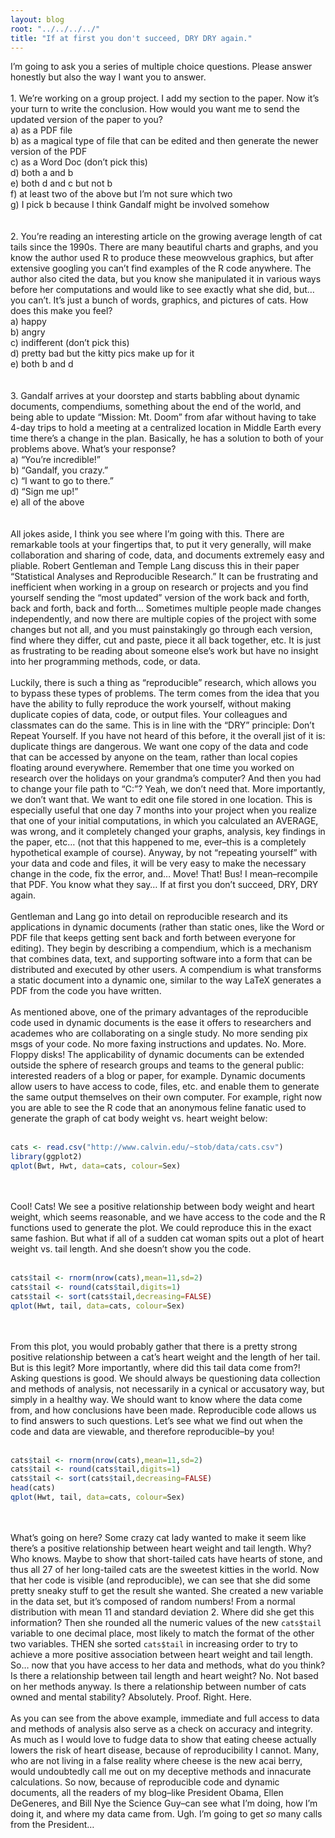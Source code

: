 ```yaml
---
layout: blog
root: "../../../../"
title: "If at first you don't succeed, DRY DRY again."
---
```


I'm going to ask you a series of multiple choice questions. Please answer honestly but also the way I want you to answer.
</br></br>
1. We're working on a group project. I add my section to the paper. Now it's your turn to write the conclusion. How would you want me to send the updated version of the paper to you?  
a) as a PDF file  
b) as a magical type of file that can be edited and then generate the newer version of the PDF  
c) as a Word Doc (don't pick this)  
d) both a and b  
e) both d and c but not b  
f) at least two of the above but I'm not sure which two  
g) I pick b because I think Gandalf might be involved somehow  
</br></br>
2. You're reading an interesting article on the growing average length of cat tails since the 1990s. There are many beautiful charts and graphs, and you know the author used R to produce these meowvelous graphics, but after extensive googling you can't find examples of the R code anywhere. The author also cited the data, but you know she manipulated it in various ways before her computations and would like to see exactly what she did, but... you can't. It's just a bunch of words, graphics, and pictures of cats. How does this make you feel?  
a) happy  
b) angry  
c) indifferent (don't pick this)  
d) pretty bad but the kitty pics make up for it  
e) both b and d  
</br></br>
3. Gandalf arrives at your doorstep and starts babbling about dynamic documents, compendiums, something about the end of the world, and being able to update "Mission: Mt. Doom" from afar without having to take 4-day trips to hold a meeting at a centralized location in Middle Earth every time there's a change in the plan. Basically, he has a solution to both of your problems above. What's your response?  
a) "You're incredible!"  
b) "Gandalf, you crazy."  
c) "I want to go to there."  
d) "Sign me up!"  
e) all of the above  
</br></br>
All jokes aside, I think you see where I'm going with this. There are remarkable tools at your fingertips that, to put it very generally, will make collaboration and sharing of code, data, and documents extremely easy and pliable. Robert Gentleman and Temple Lang discuss this in their paper "Statistical Analyses and Reproducible Research." It can be frustrating and inefficient when working in a group on research or projects and you find yourself sending the "most updated" version of the work back and forth, back and forth, back and forth... Sometimes multiple people made changes independently, and now there are multiple copies of the project with some changes but not all, and you must painstakingly go through each version, find where they differ, cut and paste, piece it all back together, etc. It is just as frustrating to be reading about someone else's work but have no insight into her programming methods, code, or data. 
</br></br>
Luckily, there is such a thing as "reproducible" research, which allows you to bypass these types of problems. The term comes from the idea that you have the ability to fully reproduce the work yourself, without making duplicate copies of data, code, or output files. Your colleagues and classmates can do the same. This is in line with the "DRY" principle: Don't Repeat Yourself. If you have not heard of this before, it the overall jist of it is: duplicate things are dangerous. We want one copy of the data and code that can be accessed by anyone on the team, rather than local copies floating around everywhere. Remember that one time you worked on research over the holidays on your grandma's computer? And then you had to change your file path to "C:\Users\Granny\Documents\PumpkinsWork"? Yeah, we don't need that. More importantly, we don't want that. We want to edit one file stored in one location. This is especially useful that one day 7 months into your project when you realize that one of your initial computations, in which you calculated an AVERAGE, was wrong, and it completely changed your graphs, analysis, key findings in the paper, etc... (not that this happened to me, ever--this is a completely hypothetical example of course). Anyway, by not "repeating yourself" with your data and code and files, it will be very easy to make the necessary change in the code, fix the error, and... Move! That! Bus! I mean--recompile that PDF. You know what they say... If at first you don't succeed, DRY, DRY again.
</br></br>
Gentleman and Lang go into detail on reproducible research and its applications in dynamic documents (rather than static ones, like the Word or PDF file that keeps getting sent back and forth between everyone for editing). They begin by describing a compendium, which is a mechanism that combines data, text, and supporting software into a form that can be distributed and executed by other users. A compendium is what transforms a static document into a dynamic one, similar to the way LaTeX generates a PDF from the code you have written.
</br></br>
As mentioned above, one of the primary advantages of the reproducible code used in dynamic documents is the ease it offers to researchers and academes who are collaborating on a single study. No more sending pix msgs of your code. No more faxing instructions and updates. No. More. Floppy disks! The applicability of dynamic documents can be extended outside the sphere of research groups and teams to the general public: interested readers of a blog or paper, for example. Dynamic documents allow users to have access to code, files, etc. and enable them to generate the same output themselves on their own computer. For example, right now you are able to see the R code that an anonymous feline fanatic used to generate the graph of cat body weight vs. heart weight below:
</br></br>
```r
cats <- read.csv("http://www.calvin.edu/~stob/data/cats.csv")
library(ggplot2)
qplot(Bwt, Hwt, data=cats, colour=Sex)
```
</br></br>
Cool! Cats! We see a positive relationship between body weight and heart weight, which seems reasonable, and we have access to the code and the R functions used to generate the plot. We could reproduce this in the exact same fashion. But what if all of a sudden cat woman spits out a plot of heart weight vs. tail length. And she doesn't show you the code.
</br></br>
```r
cats$tail <- rnorm(nrow(cats),mean=11,sd=2)
cats$tail <- round(cats$tail,digits=1)
cats$tail <- sort(cats$tail,decreasing=FALSE)
qplot(Hwt, tail, data=cats, colour=Sex)
```
</br></br>
From this plot, you would probably gather that there is a pretty strong positive relationship between a cat's heart weight and the length of her tail. But is this legit? More importantly, where did this tail data come from?! Asking questions is good. We should always be questioning data collection and methods of analysis, not necessarily in a cynical or accusatory way, but simply in a healthy way. We should want to know where the data come from, and how conclusions have been made. Reproducible code allows us to find answers to such questions. Let's see what we find out when the code and data are viewable, and therefore reproducible--by you!
</br></br>
```r
cats$tail <- rnorm(nrow(cats),mean=11,sd=2)
cats$tail <- round(cats$tail,digits=1)
cats$tail <- sort(cats$tail,decreasing=FALSE)
head(cats)
qplot(Hwt, tail, data=cats, colour=Sex)
```
</br></br>
What's going on here? Some crazy cat lady wanted to make it seem like there's a positive relationship between heart weight and tail length. Why? Who knows. Maybe to show that short-tailed cats have hearts of stone, and thus all 27 of her long-tailed cats are the sweetest kitties in the world. Now that her code is visible (and reproducible), we can see that she did some pretty sneaky stuff to get the result she wanted. She created a new variable in the data set, but it's composed of random numbers! From a normal distribution with mean 11 and standard deviation 2. Where did she get this information? Then she rounded all the numeric values of the new `cats$tail` variable to one decimal place, most likely to match the format of the other two variables. THEN she sorted `cats$tail` in increasing order to try to achieve a more positive association between heart weight and tail length. So... now that you have access to her data and methods, what do you think? Is there a relationship between tail length and heart weight? No. Not based on her methods anyway. Is there a relationship between number of cats owned and mental stability? Absolutely. Proof. Right. Here.
</br></br>
As you can see from the above example, immediate and full access to data and methods of analysis also serve as a check on accuracy and integrity. As much as I would love to fudge data to show that eating cheese actually lowers the risk of heart disease, because of reproducibility I cannot. Many, who are not living in a false reality where cheese is the new acai berry, would undoubtedly call me out on my deceptive methods and innacurate calculations. So now, because of reproducible code and dynamic documents, all the readers of my blog--like President Obama, Ellen DeGeneres, and Bill Nye the Science Guy--can see what I'm doing, how I'm doing it, and where my data came from. Ugh. I'm going to get *so* many calls from the President...
</br></br>
</br></br>